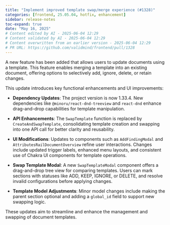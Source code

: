 ```yaml
---
title: "Implement improved template swap/merge experience (#1328)"
categories: [frontend, 25.05.04, hotfix, enhancement]
sidebar: release-notes
toc-expand: true
date: "May 16, 2025"
# Content edited by AI - 2025-06-04 12:29
# Content validated by AI - 2025-06-04 12:29
# Content overwritten from an earlier version - 2025-06-04 12:29
# PR URL: https://github.com/validmind/frontend/pull/1328
---
```


A new feature has been added that allows users to update documents using a template. This feature enables merging a template into an existing document, offering options to selectively add, ignore, delete, or retain changes.

This update introduces key functional enhancements and UI improvements:

- **Dependency Updates**: The project version is now 1.33.4. New dependencies like `@minoru/react-dnd-treeview` and `react-dnd` enhance drag-and-drop capabilities for template manipulation.

- **API Enhancements**: The `SwapTemplate` function is replaced by `CreateAndSwapTemplate`, consolidating template creation and swapping into one API call for better clarity and reusability.

- **UI Modifications**: Updates to components such as `AddFindingModal` and `AttributesRailDocumentOverview` refine user interactions. Changes include updated trigger labels, enhanced menu layouts, and consistent use of Chakra UI components for template operations.

- **Swap Template Modal**: A new `SwapTemplateModal` component offers a drag-and-drop tree view for comparing templates. Users can mark sections with statuses like ADD, KEEP, IGNORE, or DELETE, and resolve invalid configurations before applying changes.

- **Template Model Adjustments**: Minor model changes include making the parent section optional and adding a `global_id` field to support new swapping logic.

These updates aim to streamline and enhance the management and swapping of document templates.